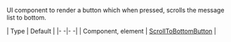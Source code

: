 UI component to render a button which when pressed, scrolls the message list to bottom.

| Type | Default |
|- -|- -|
| Component, element | [ScrollToBottomButton](/reactnative/ui-components/scroll-to-bottom-botton) |
